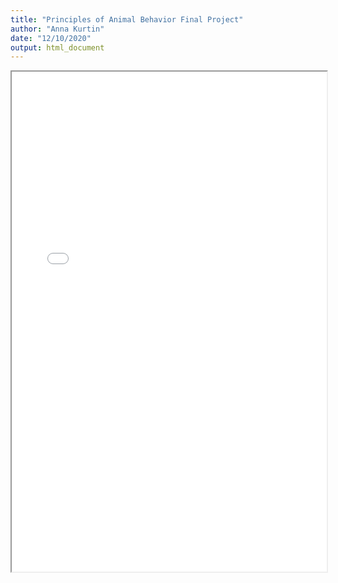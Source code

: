 ```yaml
---
title: "Principles of Animal Behavior Final Project"
author: "Anna Kurtin"
date: "12/10/2020"
output: html_document
---
```


<iframe src="/Kurtin_AnimalBehav_FinalProjectPaper.pdf" width="100%" height="800" border="0"></iframe>

